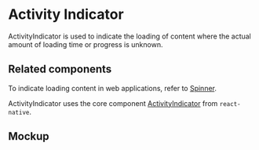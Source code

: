 
<Meta title="Components/Status and Feedback/ActivityIndicator/Docs" />

# Activity Indicator

ActivityIndicator is used to indicate the loading of content where the actual
amount of loading time or progress is unknown.

## Related components

To indicate loading content in web applications, refer to
[Spinner](../?path=/docs/components-status-and-feedback-spinner-docs--page).

ActivityIndicator uses the core component
[ActivityIndicator](https://reactnative.dev/docs/activityIndicator) from
`react-native`.

## Mockup

<Figma
  collapsable
  url="https://www.figma.com/file/avvgu5SkbBvS8lGVePBsqO/%F0%9F%92%99-Product%2FMobile?node-id=13095%3A32"
/>

